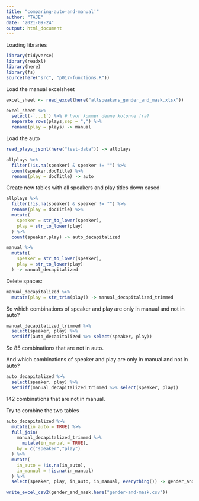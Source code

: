 ```yaml
---
title: "comparing-auto-and-manual'"
author: "TAJE"
date: "2021-09-24"
output: html_document
---
```


Loading libraries
```r
library(tidyverse)
library(readxl)
library(here)
library(fs)
source(here("src", "p017-functions.R"))
```

Load the manual excelsheet
```r
excel_sheet <- read_excel(here("allspeakers_gender_and_mask.xlsx"))
```

```r
excel_sheet %>% 
  select(-`...1`) %>% # hvor kommer denne kolonne fra?
  separate_rows(plays,sep = ",") %>% 
  rename(play = plays) -> manual
```

Load the auto

```r
read_plays_jsonl(here("test-data")) -> allplays
```

```r
allplays %>% 
  filter(!is.na(speaker) & speaker != "") %>% 
  count(speaker,docTitle) %>% 
  rename(play = docTitle) -> auto
```

Create new tables with all speakers and play titles down cased

```r
allplays %>% 
  filter(!is.na(speaker) & speaker != "") %>%
  rename(play = docTitle) %>% 
  mutate(
    speaker = str_to_lower(speaker),
    play = str_to_lower(play)
  ) %>% 
  count(speaker,play) -> auto_decapitalized

manual %>% 
  mutate(
    speaker = str_to_lower(speaker),
    play = str_to_lower(play)
  ) -> manual_decapitalized
```

Delete spaces:
```r
manual_decapitalized %>% 
  mutate(play = str_trim(play)) -> manual_decapitalized_trimmed
```

So which combinations of speaker and play are only in manual and not in auto?
```r
manual_decapitalized_trimmed %>%
  select(speaker, play) %>%
  setdiff(auto_decapitalized %>% select(speaker, play))
```
So 85 combinations that are not in auto.

And which combinations of speaker and play are only in manual and not in auto?
```r
auto_decapitalized %>% 
  select(speaker, play) %>% 
  setdiff(manual_decapitalized_trimmed %>% select(speaker, play))
```
142 combinations that are not in manual.

Try to combine the two tables

```r
auto_decapitalized %>% 
  mutate(in_auto = TRUE) %>% 
  full_join(
    manual_decapitalized_trimmed %>%
      mutate(in_manual = TRUE),
    by = c("speaker","play")
  ) %>% 
  mutate(
    in_auto = !is.na(in_auto),
    in_manual = !is.na(in_manual)
  ) %>% 
  select(speaker, play, in_auto, in_manual, everything()) -> gender_and_mask
```

```r
write_excel_csv2(gender_and_mask,here("gender-and-mask.csv"))
```

